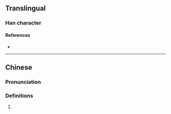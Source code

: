 {{character info/new}}
==Translingual==

===Han character===
{{Han char|rn=82|rad=毛|as=03|sn=7|four=|canj=HUF,XHUF|ids=⿺毛小}}

====References====
* {{Han ref|kx=0592.061|hdz=31995.041|uh=6BDC|ud=27612}}

----

==Chinese==
{{zh-forms}}

===Pronunciation===
{{zh-pron
|m=háo
|c=hou4
|cat=
}}

===Definitions===
{{zh-hanzi}}

# {{rfdef|zh}}